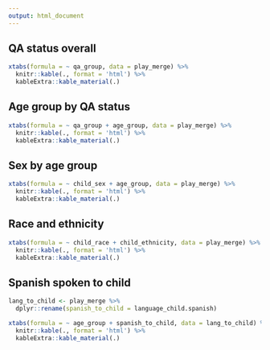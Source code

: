 ```yaml
---
output: html_document
---
```


## QA status overall

```r
xtabs(formula = ~ qa_group, data = play_merge) %>%
  knitr::kable(., format = 'html') %>%
  kableExtra::kable_material(.)
```

## Age group by QA status

```r
xtabs(formula = ~ qa_group + age_group, data = play_merge) %>%
  knitr::kable(., format = 'html') %>%
  kableExtra::kable_material(.)
```

## Sex by age group

```r
xtabs(formula = ~ child_sex + age_group, data = play_merge) %>%
  knitr::kable(., format = 'html') %>%
  kableExtra::kable_material(.)
```

## Race and ethnicity

```r
xtabs(formula = ~ child_race + child_ethnicity, data = play_merge) %>%
  knitr::kable(., format = 'html') %>%
  kableExtra::kable_material(.)
```

## Spanish spoken to child

```r
lang_to_child <- play_merge %>%
  dplyr::rename(spanish_to_child = language_child.spanish)

xtabs(formula = ~ age_group + spanish_to_child, data = lang_to_child) %>%
  knitr::kable(., format = 'html') %>%
  kableExtra::kable_material(.)
```
